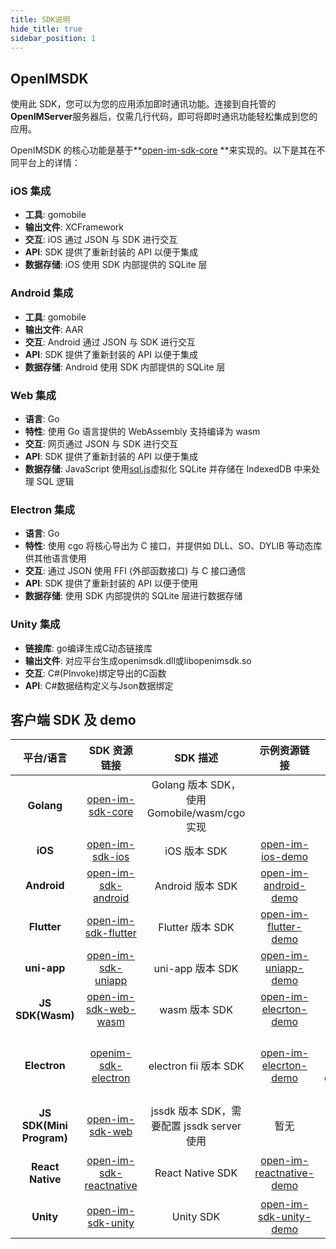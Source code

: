 ```yaml
---
title: SDK说明
hide_title: true
sidebar_position: 1
---
```


## OpenIMSDK

使用此 SDK，您可以为您的应用添加即时通讯功能。连接到自托管的**OpenIMServer**服务器后，仅需几行代码，即可将即时通讯功能轻松集成到您的应用。

OpenIMSDK 的核心功能是基于**[open-im-sdk-core](https://github.com/openimsdk/openim-sdk-core) **来实现的。以下是其在不同平台上的详情：

### iOS 集成

- **工具**: gomobile
- **输出文件**: XCFramework
- **交互**: iOS 通过 JSON 与 SDK 进行交互
- **API**: SDK 提供了重新封装的 API 以便于集成
- **数据存储**: iOS 使用 SDK 内部提供的 SQLite 层

### Android 集成

- **工具**: gomobile
- **输出文件**: AAR
- **交互**: Android 通过 JSON 与 SDK 进行交互
- **API**: SDK 提供了重新封装的 API 以便于集成
- **数据存储**: Android 使用 SDK 内部提供的 SQLite 层

### Web 集成

- **语言**: Go
- **特性**: 使用 Go 语言提供的 WebAssembly 支持编译为 wasm
- **交互**: 网页通过 JSON 与 SDK 进行交互
- **API**: SDK 提供了重新封装的 API 以便于集成
- **数据存储**: JavaScript 使用[sql.js](https://sql.js.org/)虚拟化 SQLite 并存储在 IndexedDB 中来处理 SQL 逻辑

### Electron 集成

- **语言**: Go
- **特性**: 使用 cgo 将核心导出为 C 接口，并提供如 DLL、SO、DYLIB 等动态库供其他语言使用
- **交互**: 通过 JSON 使用 FFI (外部函数接口) 与 C 接口通信
- **API**: SDK 提供了重新封装的 API 以便于使用
- **数据存储**: 使用 SDK 内部提供的 SQLite 层进行数据存储

### Unity 集成

- **链接库**: go编译生成C动态链接库
- **输出文件**: 对应平台生成openimsdk.dll或libopenimsdk.so
- **交互**: C#(PInvoke)绑定导出的C函数
- **API**: C#数据结构定义与Json数据绑定

## 客户端 SDK 及 demo

|        平台/语言         |                                  SDK 资源链接                                   |                   SDK 描述                   |                                   示例资源链接                                   |       描述        |
| :----------------------: | :-----------------------------------------------------------------------------: | :------------------------------------------: | :------------------------------------------------------------------------------: | :---------------: |
|        **Golang**        |        [open-im-sdk-core](https://github.com/openimsdk/openim-sdk-core)        | Golang 版本 SDK，使用 Gomobile/wasm/cgo 实现 |                                                                                  |                   |
|         **iOS**          |         [open-im-sdk-ios](https://github.com/openimsdk/open-im-sdk-ios)         |                 iOS 版本 SDK                 |        [open-im-ios-demo](https://github.com/openimsdk/open-im-ios-demo)         |     iOS 示例      |
|       **Android**        |     [open-im-sdk-android](https://github.com/openimsdk/open-im-sdk-android)     |               Android 版本 SDK               |    [open-im-android-demo](https://github.com/openimsdk/open-im-android-demo)     |   Android 示例    |
|       **Flutter**        |     [open-im-sdk-flutter](https://github.com/openimsdk/open-im-sdk-flutter)     |               Flutter 版本 SDK               |    [open-im-flutter-demo](https://github.com/openimsdk/open-im-flutter-demo)     |   Flutter 示例    |
|       **uni-app**        |      [open-im-sdk-uniapp](https://github.com/openimsdk/open-im-sdk-uniapp)      |               uni-app 版本 SDK               |     [open-im-uniapp-demo](https://github.com/openimsdk/open-im-uniapp-demo)      |   uni-app 示例    |
|     **JS SDK(Wasm)**     |    [open-im-sdk-web-wasm](https://github.com/openimsdk/open-im-sdk-web-wasm)    |                wasm 版本 SDK                 |     [open-im-elecrton-demo](https://github.com/openimsdk/openim-electron-demo)     |   Electron 示例   |
|     **Electron**     |    [openim-sdk-electron](https://github.com/openimsdk/openim-sdk-electron)    |                electron fii 版本 SDK                 |     [open-im-elecrton-demo](https://github.com/openimsdk/openim-electron-demo)     |   Electron 示例(feat-electron-ffi分支)   |
| **JS SDK(Mini Program)** |         [open-im-sdk-web](https://github.com/openimsdk/open-im-sdk-web)         |  jssdk 版本 SDK，需要配置 jssdk server 使用   |                                       暂无                                       |   Electron 示例   |
|     **React Native**     | [open-im-sdk-reactnative](https://github.com/openimsdk/open-im-sdk-reactnative) |               React Native SDK              | [open-im-reactnative-demo](https://github.com/openimsdk/openim-reactnative-demo) | React Native 示例 |
|     **Unity**            | [open-im-sdk-unity](https://github.com/openimsdk/open-im-sdk-unity.git)       |               Unity SDK                      | [open-im-sdk-unity-demo](https://github.com/openimsdk/open-im-unity-demo.git)    | Unity 示例 |
